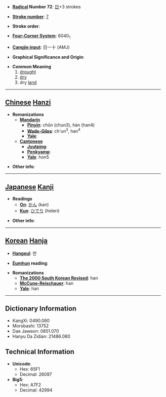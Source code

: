 * '''[[Wiktionary:Chinese radical index| Radical]] Number 72''': [[Wiktionary:Chinese radical index 日|日]]+3 strokes

* '''[[Wiktionary:Chinese total strokes index|Stroke number]]''': [[Wiktionary:Chinese total strokes index 7|7]]

* '''Stroke order''': 

* '''[[Wiktionary:Chinese four corner index|Four-Corner System]]''': 6040<sub>1</sub>

* '''[[Wiktionary:Chinese Cangjie index|Cangjie input]]''': 日一十 (AMJ)

* '''Graphical Significance and Origin''': 

* '''Common Meaning'''
*#[[drought]]
*# [[dry]]
*# dry [[land]]


----

== [[Chinese]] [[Hanzi]] ==

* '''Romanizations'''
** '''[[Mandarin]]'''
*** '''[[Pinyin]]''': chǔn (chun3), hàn (han4)
*** '''[[Wade-Giles]]''': ch'un<sup>3</sup>, han<sup>4</sup>
*** '''[[Yale]]''': 
** '''[[Cantonese]]'''
*** '''[[Jyutping]]''':
*** '''[[Penkyamp]]''': 
*** '''[[Yale]]''': hon5

* '''Other info''': 

----

== [[Japanese]] [[Kanji]] ==

* '''Readings'''
** '''[[On]]''': [[かん]] (kan)
** '''[[Kun]]''': [[ひでり]] (hideri)

* '''Other info''':  

----

== [[Korean]] [[Hanja]] ==

* '''[[Hangeul]]''': 한

* '''[[Eumhun]] reading''': 

* '''Romanizations'''
** '''[[The 2000 South Korean Revised Romanization|The 2000 South Korean Revised]]''': han
** '''[[McCune-Reischauer]]''': han
** '''[[Yale]]''': han

----

== Dictionary Information ==

* KangXi: 0490.060
* Morobashi: 13752
* Dae Jaweon: 0851.070
* Hanyu Da Zidian: 21486.080

== Technical Information ==

* '''Unicode''':
** Hex: 65F1
** Decimal: 26097
* '''Big5''':
** Hex: A7F2
** Decimal: 42994